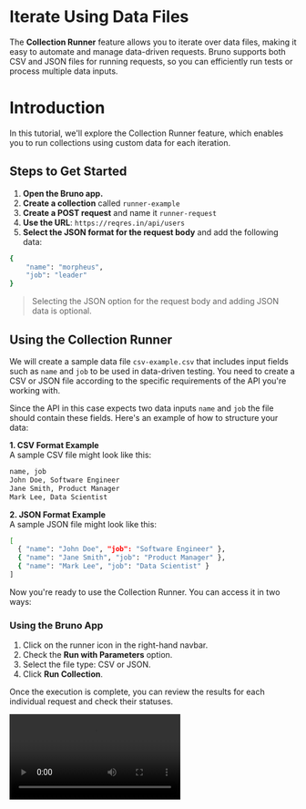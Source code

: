 
# Iterate Using Data Files

The **Collection Runner** feature allows you to iterate over data files, making it easy to automate and manage data-driven requests. Bruno supports both CSV and JSON files for running requests, so you can efficiently run tests or process multiple data inputs.

# Introduction

In this tutorial, we'll explore the Collection Runner feature, which enables you to run collections using custom data for each iteration.

## Steps to Get Started

1. **Open the Bruno app.**
2. **Create a collection** called `runner-example`
3. **Create a POST request** and name it `runner-request`
4. **Use the URL**: `https://reqres.in/api/users`
5. **Select the JSON format for the request body** and add the following data:

```bash
{
    "name": "morpheus",
    "job": "leader"
}
```

> Selecting the JSON option for the request body and adding JSON data is optional.

## Using the Collection Runner

We will create a sample data file `csv-example.csv` that includes input fields such as `name` and `job` to be used in data-driven testing. You need to create a CSV or JSON file according to the specific requirements of the API you're working with.

Since the API in this case expects two data inputs `name` and `job` the file should contain these fields. Here's an example of how to structure your data:

**1. CSV Format Example**  
A sample CSV file might look like this:

```bash copy
name, job
John Doe, Software Engineer
Jane Smith, Product Manager
Mark Lee, Data Scientist
```

**2. JSON Format Example**  
A sample JSON file might look like this:

```bash copy
[
  { "name": "John Doe", "job": "Software Engineer" },
  { "name": "Jane Smith", "job": "Product Manager" },
  { "name": "Mark Lee", "job": "Data Scientist" }
]
```

Now you're ready to use the Collection Runner. You can access it in two ways:

### Using the Bruno App

1. Click on the runner icon in the right-hand navbar.
2. Check the **Run with Parameters** option.
3. Select the file type: CSV or JSON.
4. Click **Run Collection**.

Once the execution is complete, you can review the results for each individual request and check their statuses.

<Video src="/assets/demo-csv-runner-gui.mp4" />

#### How to Use Variables from CSV/JSON Files

When you upload a CSV or JSON file, the variables within the file can be accessed using the `{{var}}` syntax.
You can access these variables dynamically in your requests and use them within Bruno.

**Example**:

##### Accessing Variables in Request Body

```json showLineNumbers filename="request-body"
{
  "name": "{{name}}",
  "email": "{{email}}"
}
```

In this example, `{{name}}` and `{{email}}` will be replaced by the actual values from the uploaded JSON file.

```json showLineNumbers filename="request-with-interpolated-values"
{
  "name": "John Doe",
  "email": "john.doe@example.com"
}
```

##### Accessing Variables in Scripts

You can also access these variables directly in your pre-request or post-response scripts using `bru.getVar()`.

```js
console.log(bru.getVar('name')); // Outputs: John Doe
console.log(bru.getVar('email')); // Outputs: john.doe@example.com
```

When you run the request, you’ll see the output of these variables in the console.

### Using the Bruno CLI

1. Navigate to the root directory of your Bruno collection.
2. Run the following command:

```bash copy
   bru run --reporter-html results.html --csv-file-path /path/to/csv/file.csv
```

or

```bash copy
   bru run --output results.html --format html --csv-file-path /path/to/csv/file.csv
```

<Video src="/assets/demo-csv-runner-cli.mp4" />

It will create a `results.html` file in your Bruno collection's root directory. You can view this file in your browser.

### Command Overview

1. `--reporter-html results.html`: Generates a human-readable HTML report.
2. `--csv-file-path /path/to/csv/file.csv`: Specifies the path to the CSV file you want to use.

[Bruno CLI Overview](../../bru-cli/overview)
